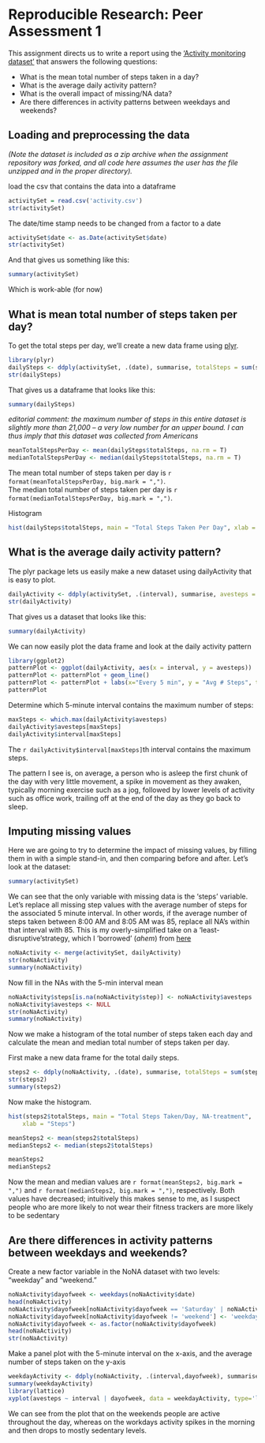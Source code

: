 # Reproducible Research: Peer Assessment 1

This assignment directs us to write a report using the ['Activity monitoring dataset'](https://d396qusza40orc.cloudfront.net/repdata%2Fdata%2Factivity.zip) that answers the following questions:

* What is the mean total number of steps taken in a day?
* What is the average daily activity pattern?
* What is the overall impact of missing/NA data?
* Are there differences in activity patterns between weekdays and weekends?



## Loading and preprocessing the data

*(Note the dataset is included as a zip archive when the assignment repository was forked, and all code here assumes the user has the file unzipped and in the proper directory).*

load the csv that contains the data into a dataframe
```r
activitySet = read.csv('activity.csv')
str(activitySet)
```

The date/time stamp needs to be changed from a factor to a date
```r
activitySet$date <- as.Date(activitySet$date)
str(activitySet)
```

And that gives us something like this:
```r
summary(activitySet)
```

Which is work-able (for now)



## What is mean total number of steps taken per day?

To get the total steps per day, we'll create a new data frame using [plyr](http://cran.r-project.org/web/packages/plyr/index.html).

```r
library(plyr)
dailySteps <- ddply(activitySet, .(date), summarise, totalSteps = sum(steps))
str(dailySteps)
```

That gives us a dataframe that looks like this:
```r
summary(dailySteps)
```
*editorial comment: the maximum number of steps in this entire dataset is slightly more than 21,000 -- a very low number for an upper bound. I can thus imply that this dataset was collected from Americans*

```r
meanTotalStepsPerDay <- mean(dailySteps$totalSteps, na.rm = T)
medianTotalStepsPerDay <- median(dailySteps$totalSteps, na.rm = T)
```

The mean total number of steps taken per day is `r format(meanTotalStepsPerDay, big.mark = ",")`.  
The median total number of steps taken per day is `r format(medianTotalStepsPerDay, big.mark = ",")`.  

Histogram
```r
hist(dailySteps$totalSteps, main = "Total Steps Taken Per Day", xlab = "Steps")
```



## What is the average daily activity pattern?

The plyr package lets us easily make a new dataset using dailyActivity that is easy to plot.

```r
dailyActivity <- ddply(activitySet, .(interval), summarise, avesteps = mean(steps, na.rm = T))
str(dailyActivity)
```

That gives us a dataset that looks like this:
```r
summary(dailyActivity)
```

We can now easily plot the data frame and look at the daily activity pattern

```r
library(ggplot2)
patternPlot <- ggplot(dailyActivity, aes(x = interval, y = avesteps))
patternPlot <- patternPlot + geom_line()
patternPlot <- patternPlot + labs(x="Every 5 min", y = "Avg # Steps", title = "Number of Steps Per 5 Minutes")
patternPlot
```

Determine which 5-minute interval contains the maximum number of steps:
```r
maxSteps <- which.max(dailyActivity$avesteps)
dailyActivity$avesteps[maxSteps]
dailyActivity$interval[maxSteps]
```
The `r dailyActivity$interval[maxSteps]`th interval contains the maximum steps.

The pattern I see is, on average, a person who is asleep the first chunk of the day with very little movement, a spike in movement as they awaken, typically morning exercise such as a jog, followed by lower levels of activity such as office work, trailing off at the end of the day as they go back to sleep.



## Imputing missing values

Here we are going to try to determine the impact of missing values, by filling them in with a simple stand-in, and then comparing before and after. Let's look at the dataset:

```r
summary(activitySet)
```

We can see that the only variable with missing data is the 'steps' variable. Let's replace all missing step values with  the average number of steps for the associated 5 minute interval. In other words, if the average number of steps taken between 8:00 AM and 8:05 AM was 85, replace all NA's within that interval with 85. This is my overly-simplified take on a 'least-disruptive'strategy, which I 'borrowed' (*ahem*) from [here](https://github.com/mtpatter/RepData_PeerAssessment1/blob/master/PA1_template.Rmd)

```r
noNaActivity <- merge(activitySet, dailyActivity)
str(noNaActivity)
summary(noNaActivity)
```

Now fill in the NAs with the 5-min interval mean
```r
noNaActivity$steps[is.na(noNaActivity$step)] <- noNaActivity$avesteps
noNaActivity$avesteps <- NULL
str(noNaActivity)
summary(noNaActivity)
```

Now we make a histogram of the total number of steps taken each day and calculate the mean and median total number of steps taken per day.

First make a new data frame for the total daily steps.
```r
steps2 <- ddply(noNaActivity, .(date), summarise, totalSteps = sum(steps))
str(steps2)
summary(steps2)
```

Now make the histogram.
```r
hist(steps2$totalSteps, main = "Total Steps Taken/Day, NA-treatment", 
    xlab = "Steps")

meanSteps2 <- mean(steps2$totalSteps)
medianSteps2 <- median(steps2$totalSteps)

meanSteps2
medianSteps2
```
Now the mean and median values are `r format(meanSteps2, big.mark = ",")` and `r format(medianSteps2, big.mark = ",")`, respectively. Both values have decreased; intuitively this makes sense to me, as I suspect people who are more likely to not wear their fitness trackers are more likely to be sedentary



## Are there differences in activity patterns between weekdays and weekends?
Create a new factor variable in the NoNA dataset with two levels: "weekday" and "weekend."
```r
noNaActivity$dayofweek <- weekdays(noNaActivity$date) 
head(noNaActivity)
noNaActivity$dayofweek[noNaActivity$dayofweek == 'Saturday' | noNaActivity$dayofweek == 'Sunday'] <- 'weekend'
noNaActivity$dayofweek[noNaActivity$dayofweek != 'weekend'] <- 'weekday'
noNaActivity$dayofweek <- as.factor(noNaActivity$dayofweek)
head(noNaActivity)
str(noNaActivity)
```

Make a panel plot with the 5-minute interval on the x-axis, and the average number of steps taken on the y-axis

```r
weekdayActivity <- ddply(noNaActivity, .(interval,dayofweek), summarise, avesteps = mean(steps))
summary(weekdayActivity)
library(lattice)
xyplot(avesteps ~ interval | dayofweek, data = weekdayActivity, type='l', lwd=2, layout=c(1,2), ylab = 'Number of steps')
```

We can see from the plot that on the weekends people are active throughout the day, whereas on the workdays activity spikes in the morning and then drops to mostly sedentary levels.